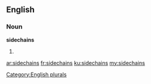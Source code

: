 ==English==

===Noun===
'''sidechains'''

# {{plural of|[[sidechain]]}}

[[Category:English plurals]]

[[ar:sidechains]]
[[fr:sidechains]]
[[ku:sidechains]]
[[my:sidechains]]